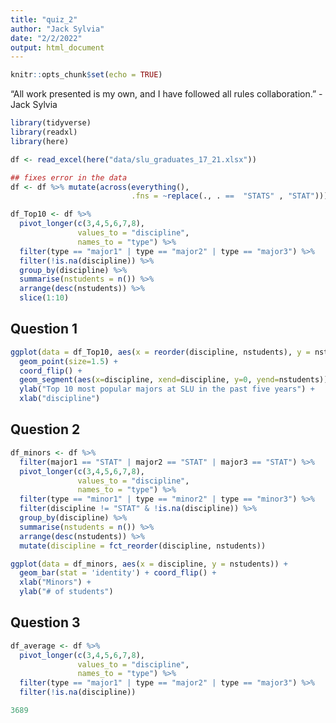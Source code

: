 ```yaml
---
title: "quiz_2"
author: "Jack Sylvia"
date: "2/2/2022"
output: html_document
---
```


```r
knitr::opts_chunk$set(echo = TRUE)
```

"All work presented is my own, and I have followed all rules collaboration." - Jack Sylvia

```r
library(tidyverse)
library(readxl)
library(here)

df <- read_excel(here("data/slu_graduates_17_21.xlsx"))

## fixes error in the data
df <- df %>% mutate(across(everything(),
                           .fns = ~replace(., . ==  "STATS" , "STAT")))

df_Top10 <- df %>%
  pivot_longer(c(3,4,5,6,7,8),
               values_to = "discipline",
               names_to = "type") %>%
  filter(type == "major1" | type == "major2" | type == "major3") %>%
  filter(!is.na(discipline)) %>%
  group_by(discipline) %>%
  summarise(nstudents = n()) %>%
  arrange(desc(nstudents)) %>%
  slice(1:10)
```

## Question 1

```r
ggplot(data = df_Top10, aes(x = reorder(discipline, nstudents), y = nstudents)) +
  geom_point(size=1.5) + 
  coord_flip() + 
  geom_segment(aes(x=discipline, xend=discipline, y=0, yend=nstudents)) +
  ylab("Top 10 most popular majors at SLU in the past five years") +
  xlab("discipline")
```

## Question 2

```r
df_minors <- df %>%
  filter(major1 == "STAT" | major2 == "STAT" | major3 == "STAT") %>%
  pivot_longer(c(3,4,5,6,7,8),
               values_to = "discipline",
               names_to = "type") %>%
  filter(type == "minor1" | type == "minor2" | type == "minor3") %>%
  filter(discipline != "STAT" & !is.na(discipline)) %>%
  group_by(discipline) %>%
  summarise(nstudents = n()) %>%
  arrange(desc(nstudents)) %>%
  mutate(discipline = fct_reorder(discipline, nstudents))

ggplot(data = df_minors, aes(x = discipline, y = nstudents)) +
  geom_bar(stat = 'identity') + coord_flip() +
  xlab("Minors") +
  ylab("# of students")
```

## Question 3

```r
df_average <- df %>%
  pivot_longer(c(3,4,5,6,7,8),
               values_to = "discipline",
               names_to = "type") %>%
  filter(type == "major1" | type == "major2" | type == "major3") %>%
  filter(!is.na(discipline))

3689
```

